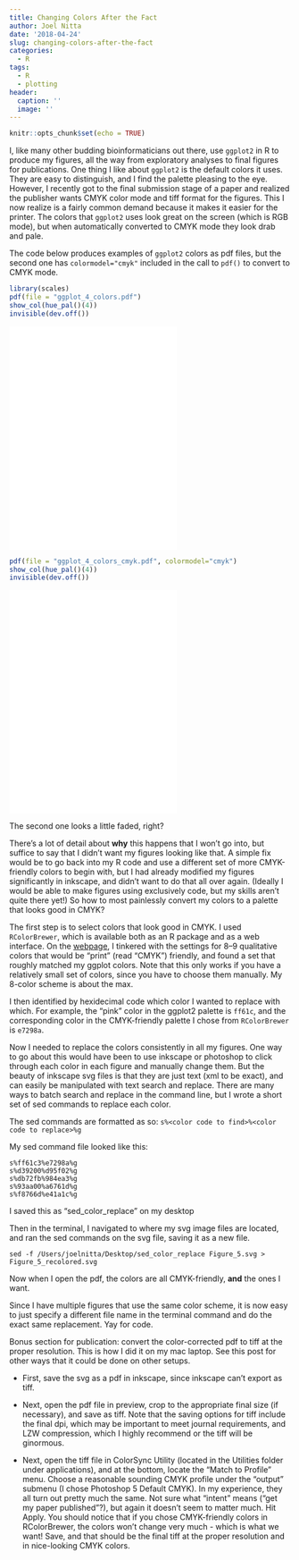```yaml
---
title: Changing Colors After the Fact
author: Joel Nitta
date: '2018-04-24'
slug: changing-colors-after-the-fact
categories:
  - R
tags:
  - R
  - plotting
header:
  caption: ''
  image: ''
---
```



```r
knitr::opts_chunk$set(echo = TRUE)
```

I, like many other budding bioinformaticians out there, use `ggplot2` in R to produce my figures, all the way from exploratory analyses to final figures for publications. One thing I like about `ggplot2` is the default colors it uses. They are easy to distinguish, and I find the palette pleasing to the eye. However, I recently got to the final submission stage of a paper and realized the publisher wants CMYK color mode and tiff format for the figures. This I now realize is a fairly common demand because it makes it easier for the printer. The colors that `ggplot2` uses look great on the screen (which is RGB mode), but when automatically converted to CMYK mode they look drab and pale.

The code below produces examples of `ggplot2` colors as pdf files, but the second one has `colormodel="cmyk"` included in the call to `pdf()` to convert to CMYK mode.

```r
library(scales)
pdf(file = "ggplot_4_colors.pdf")
show_col(hue_pal()(4))
invisible(dev.off())
```

![](/post/2018-04-24-changing-colors-after-the-fact/ggplot_4_colors.pdf){width=400px, height=400px}

```r
pdf(file = "ggplot_4_colors_cmyk.pdf", colormodel="cmyk")
show_col(hue_pal()(4))
invisible(dev.off())
```

![](/post/2018-04-24-changing-colors-after-the-fact/ggplot_4_colors_cmyk.pdf){width=400px, height=400px}

The second one looks a little faded, right?

There's a lot of detail about **why** this happens that I won't go into, but suffice to say that I didn't want my figures looking like that. A simple fix would be to go back into my R code and use a different set of more CMYK-friendly colors to begin with, but I had already modified my figures significantly in inkscape, and didn't want to do that all over again. (Ideally I would be able to make figures using exclusively code, but my skills aren't quite there yet!) So how to most painlessly convert my colors to a palette that looks good in CMYK?

The first step is to select colors that look good in CMYK. I used `RColorBrewer`, which is available both as an R package and as a web interface. On the [webpage](http://colorbrewer2.org/), I tinkered with the settings for 8--9 qualitative colors that would be "print" (read "CMYK") friendly, and found a set that roughly matched my ggplot colors. Note that this only works if you have a relatively small set of colors, since you have to choose them manually. My 8-color scheme is about the max.

I then identified by hexidecimal code which color I wanted to replace with which. For example, the "pink" color in the ggplot2 palette is `ff61c`, and the corresponding color in the CMYK-friendly palette I chose from `RColorBrewer` is `e7298a`.

Now I needed to replace the colors consistently in all my figures. One way to go about this would have been to use inkscape or photoshop to click through each color in each figure and manually change them. But the beauty of inkscape svg files is that they are just text (xml to be exact), and can easily be manipulated with text search and replace. There are many ways to batch search and replace in the command line, but I wrote a short set of sed commands to replace each color.

The sed commands are formatted as so:
`s%<color code to find>%<color code to replace>%g`

My sed command file looked like this:

```
s%ff61c3%e7298a%g
s%d39200%d95f02%g
s%db72fb%984ea3%g
s%93aa00%a6761d%g
s%f8766d%e41a1c%g
```

I saved this as "sed_color_replace" on my desktop

Then in the terminal, I navigated to where my svg image files are located, and ran the sed commands on the svg file, saving it as a new file.

`sed -f /Users/joelnitta/Desktop/sed_color_replace Figure_5.svg > Figure_5_recolored.svg`

Now when I open the pdf, the colors are all CMYK-friendly, **and** the ones I want.

Since I have multiple figures that use the same color scheme, it is now easy to just specify a different file name in the terminal command and do the exact same replacement. Yay for code.

Bonus section for publication: convert the color-corrected pdf to tiff at the proper resolution. This is how I did it on my mac laptop. See this post for other ways that it could be done on other setups.

* First, save the svg as a pdf in inkscape, since inkscape can't export as tiff. 

* Next, open the pdf file in preview, crop to the appropriate final size (if necessary), and save as tiff. Note that the saving options for tiff include the final dpi, which may be important to meet journal requirements, and LZW compression, which I highly recommend or the tiff will be ginormous.

* Next, open the tiff file in ColorSync Utility (located in the Utilities folder under applications), and at the bottom, locate the "Match to Profile" menu. Choose a reasonable sounding CMYK profile under the "output" submenu (I chose Photoshop 5 Default CMYK). In my experience, they all turn out pretty much the same. Not sure what "intent" means ("get my paper published"?), but again it doesn't seem to matter much. Hit Apply. You should notice that if you chose CMYK-friendly colors in RColorBrewer, the colors won't change very much - which is what we want! Save, and that should be the final tiff at the proper resolution and in nice-looking CMYK colors.
